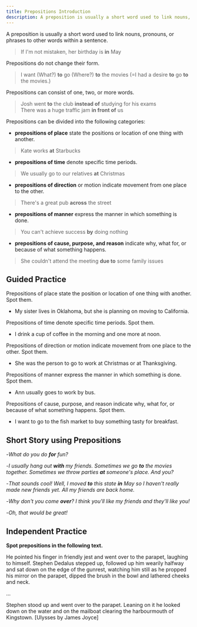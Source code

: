 ```yaml
---
title: Prepositions Introduction
description: A preposition is usually a short word used to link nouns, pronouns, or phrases to other words within a sentence.
---
```


A preposition is usually a short word used to link nouns, pronouns, or phrases to other words within a sentence.

> If I'm not mistaken, her birthday is **in** May

Prepositions do not change their form.

> I want (What?) **to** go (Where?) **to** the movies (=I had a desire **to** go **to** the movies.)

Prepositions can consist of one, two, or more words.

> Josh went **to** the club **instead of** studying for his exams  
> There was a huge traffic jam **in front of** us

Prepositions can be divided into the following categories:

- **prepositions of place** state the positions or location of one thing with another.

> Kate works **at** Starbucks

- **prepositions of time** denote specific time periods.

> We usually go to our relatives **at** Christmas

- **prepositions of direction** or motion indicate movement from one place to the other.

> There's a great pub **across** the street

- **prepositions of manner** express the manner in which something is done.

> You can't achieve success **by** doing nothing

- **prepositions of cause, purpose, and reason** indicate why, what for, or because of what something happens.

> She couldn't attend the meeting **due to** some family issues

## Guided Practice

<Sidenote mt={8}>
  Prepositions of place state the position or location of one thing with another. Spot them.
</Sidenote>

- My sister lives in Oklahoma, but she is planning on moving to California. <InfoTooltip label="in" />

<Sidenote>Prepositions of time denote specific time periods. Spot them.</Sidenote>

- I drink a cup of coffee in the morning and one more at noon. <InfoTooltip label="in, at" />

<Sidenote>
  Prepositions of direction or motion indicate movement from one place to the other. Spot them.
</Sidenote>

- She was the person to go to work at Christmas or at Thanksgiving. <InfoTooltip label="at" />

<Sidenote>
  Prepositions of manner express the manner in which something is done. Spot them.
</Sidenote>

- Ann usually goes to work by bus. <InfoTooltip label="by"/>

<Sidenote>
  Prepositions of cause, purpose, and reason indicate why, what for, or because of what something
  happens. Spot them.
</Sidenote>

- I want to go to the fish market to buy something tasty for breakfast. <InfoTooltip label="to"/>

## Short Story using Prepositions

-_What do you do **for** fun?_

-_I usually hang out **with** my friends. Sometimes we go **to** the movies together. Sometimes we throw parties **at** someone's place. And you?_

-_That sounds cool! Well, I moved **to** this state **in** May so I haven't really made new friends yet. All my friends are back home._

-_Why don't you come **over**? I think you'll like my friends and they'll like you!_

-_Oh, that would be great!_

## Independent Practice

**Spot prepositions in the following text.**

He pointed his finger in friendly jest and went over to the parapet, laughing to himself. Stephen Dedalus stepped up, followed up him wearily halfway and sat down on the edge of the gunrest, watching him still as he propped his mirror on the parapet, dipped the brush in the bowl and lathered cheeks and neck.

...

Stephen stood up and went over to the parapet. Leaning on it he looked down on the water and on the mailboat clearing the harbourmouth of Kingstown. [Ulysses by James Joyce]

<InfoTooltip label="in friendly jest, to the parapet, to himself, on the edge, of the gunrest, on the parapet, in the bowl, to the parapet, on it, on the the water, on the mailboat, of Kingstown." />
